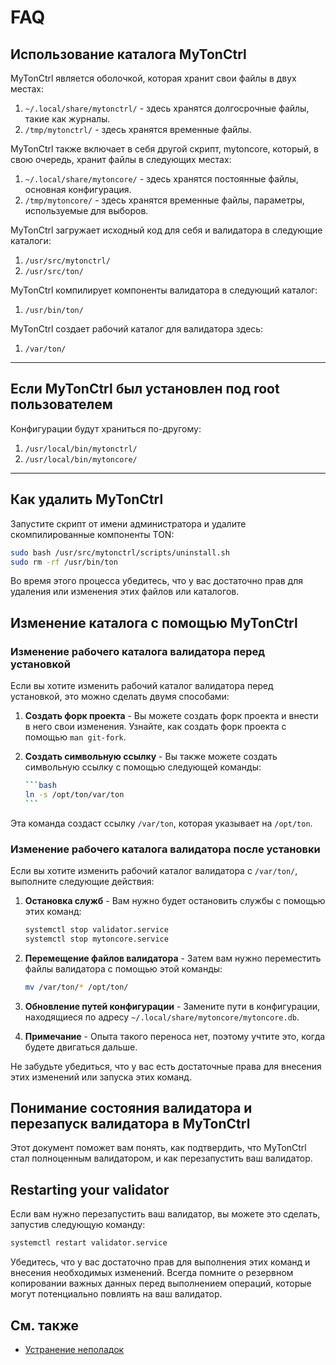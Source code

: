 
# FAQ

## Использование каталога MyTonCtrl

MyTonCtrl является оболочкой, которая хранит свои файлы в двух местах:

1. `~/.local/share/mytonctrl/` - здесь хранятся долгосрочные файлы, такие как журналы.
2. `/tmp/mytonctrl/` - здесь хранятся временные файлы.

MyTonCtrl также включает в себя другой скрипт, mytoncore, который, в свою очередь, хранит файлы в следующих местах:

1. `~/.local/share/mytoncore/` - здесь хранятся постоянные файлы, основная конфигурация.
2. `/tmp/mytoncore/` - здесь хранятся временные файлы, параметры, используемые для выборов.

MyTonCtrl загружает исходный код для себя и валидатора в следующие каталоги:

1. `/usr/src/mytonctrl/`
2. `/usr/src/ton/`

MyTonCtrl компилирует компоненты валидатора в следующий каталог:

1. `/usr/bin/ton/`

MyTonCtrl создает рабочий каталог для валидатора здесь:

1. `/var/ton/`

---

## Если MyTonCtrl был установлен под root пользователем

Конфигурации будут храниться по-другому:

1. `/usr/local/bin/mytonctrl/`
2. `/usr/local/bin/mytoncore/`

---

## Как удалить MyTonCtrl

Запустите скрипт от имени администратора и удалите скомпилированные компоненты TON:

```bash
sudo bash /usr/src/mytonctrl/scripts/uninstall.sh
sudo rm -rf /usr/bin/ton
```

Во время этого процесса убедитесь, что у вас достаточно прав для удаления или изменения этих файлов или каталогов.

## Изменение каталога с помощью MyTonCtrl

### Изменение рабочего каталога валидатора перед установкой

Если вы хотите изменить рабочий каталог валидатора перед установкой, это можно сделать двумя способами:

1. **Создать форк проекта** - Вы можете создать форк проекта и внести в него свои изменения. Узнайте, как создать форк проекта с помощью `man git-fork`.

2. **Создать символьную ссылку** - Вы также можете создать символьную ссылку с помощью следующей команды:

   ````bash
   ```bash
   ln -s /opt/ton/var/ton
   ```
   ````

Эта команда создаст ссылку `/var/ton`, которая указывает на `/opt/ton`.

### Изменение рабочего каталога валидатора после установки

Если вы хотите изменить рабочий каталог валидатора с `/var/ton/`, выполните следующие действия:

1. **Остановка служб** - Вам нужно будет остановить службы с помощью этих команд:

   ```bash
   systemctl stop validator.service
   systemctl stop mytoncore.service
   ```

2. **Перемещение файлов валидатора** - Затем вам нужно переместить файлы валидатора с помощью этой команды:

   ```bash
   mv /var/ton/* /opt/ton/
   ```

3. **Обновление путей конфигурации** - Замените пути в конфигурации, находящиеся по адресу `~/.local/share/mytoncore/mytoncore.db`.

4. **Примечание** - Опыта такого переноса нет, поэтому учтите это, когда будете двигаться дальше.

Не забудьте убедиться, что у вас есть достаточные права для внесения этих изменений или запуска этих команд.

## Понимание состояния валидатора и перезапуск валидатора в MyTonCtrl

Этот документ поможет вам понять, как подтвердить, что MyTonCtrl стал полноценным валидатором, и как перезапустить ваш валидатор.

## Restarting your validator

Если вам нужно перезапустить ваш валидатор, вы можете это сделать, запустив следующую команду:

```bash
systemctl restart validator.service
```

Убедитесь, что у вас достаточно прав для выполнения этих команд и внесения необходимых изменений. Всегда помните о резервном копировании важных данных перед выполнением операций, которые могут потенциально повлиять на ваш валидатор.

## См. также

- [Устранение неполадок](/v3/guidelines/nodes/nodes-troubleshooting)

<Feedback />

